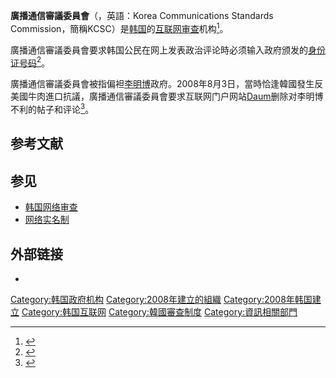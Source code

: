 {{Expand language|ko|date=2021年6月|page=대한민국_방송통신심의위원회}}
{{Infobox government agency
| name              = 廣播通信審議委員會
| native_name       = 방송통신심의위원회
| native_name_a     = 
| native_name_r     = 
| type              = 
| seal              = 
| seal_width        = 
| seal_caption      = 
| logo              = 
| logo_width        = 
| logo_caption      = 
| image             = 
| image_size        = 
| image_caption     = 
| formed            = {{Start date and age|2008|02}}
| dissolved         = 
| superseding1      = 
| superseding2      = <!-- up to |superseding6= -->
| jurisdiction      = [[大韩民国|大韩民国]]
| headquarters      = [[首爾|首爾]][[陽川區|陽川區]]
| coordinates       = <!-- {{coord|LATITUDE|LONGITUDE|type:landmark_region:US|display=inline,title}} -->
| motto             = 
| employees         = 
| budget            = 
| minister1_name    = 
| minister1_pfo     = 
| minister2_name    = 
| minister2_pfo     = <!-- up to |minister7_name= -->
| deputyminister1_name = 
| deputyminister1_pfo  = 
| deputyminister2_name = 
| deputyminister2_pfo  = <!-- up to |deputyminister7_name= -->
| chief2_name       = 
| chief2_position   = <!-- up to |chief9_name= -->
| public_protector  =
| deputy            =
| parent_department = 
| parent_agency     = 
| child1_agency     = 
| child2_agency     = <!-- up to |child25_agency= -->
| keydocument1      = <!-- up to |keydocument6= -->
| website           = {{Official URL}}
| map               = 
| map_size          = 
| map_caption       = 
| footnotes         = 
| embed             =
}}'''廣播通信審議委員會'''（{{kor|名=南|방송통신심의위원회|放送通信審議委員會}}，英語：Korea Communications Standards Commission，簡稱KCSC）是[[韩国|韩国]]的[[互联网审查|互联网审查]]机构<ref name="eff">{{Cite web|title=In South Korea, the Only Thing Worse Than Online Censorship is Secret Online Censorship|url=https://www.eff.org/deeplinks/2011/08/south-korea-only-thing-worse-online-censorship|author=Jillian York and Rainey Reitman|date=September 6, 2011|publisher=Electronic Frontier Foundation|access-date=2020-10-06|archive-date=2018-02-08|archive-url=https://web.archive.org/web/20180208053608/https://www.eff.org/deeplinks/2011/08/south-korea-only-thing-worse-online-censorship|dead-url=no}}</ref>。

廣播通信審議委員會要求韩国公民在网上发表政治评论時必须输入政府颁发的[[身份证号码|身份证号码]]<ref>{{Cite web|title=Why South Korea is really an internet dinosaur|url=https://www.economist.com/blogs/economist-explains/2014/02/economist-explains-3|accessdate=10 February 2014|date=10 February 2014|work=www.economist.com|publisher=The Economist|archive-date=2017-12-01|archive-url=https://web.archive.org/web/20171201161920/https://www.economist.com/blogs/economist-explains/2014/02/economist-explains-3|dead-url=no}}</ref>。

廣播通信審議委員會被指偏袒[[李明博|李明博]]政府。2008年8月3日，當時恰逢韓國發生反美國牛肉進口抗議，廣播通信審議委員會要求互联网门户网站[[Daum|Daum]]删除对李明博不利的帖子和评论<ref>{{cite news | first = Jeong-seop (정섭) | last = Kim (김) | script-title = ko:"李대통령 비판글 지워달라"…방통위, 포털에 댓글삭제 요구 | date = 2008-05-08 | url = http://news.khan.co.kr/kh_news/khan_art_view.html?artid=200805081821095&code=940100 | work = Kyunghyang Sinmun | accessdate = 2011-09-09 | language = ko | archive-date = 2012-03-25 | archive-url = https://web.archive.org/web/20120325145028/http://news.khan.co.kr/kh_news/khan_art_view.html?artid=200805081821095&code=940100 | dead-url = no }}</ref>。

==参考文献==
{{reflist}}

==参见==
*[[韩国网络审查|韩国网络审查]]
*[[网络实名制|网络实名制]]

== 外部链接 ==
*{{official website}}

[[Category:韩国政府机构|Category:韩国政府机构]]
[[Category:2008年建立的組織|Category:2008年建立的組織]]
[[Category:2008年韩国建立|Category:2008年韩国建立]]
[[Category:韩国互联网|Category:韩国互联网]]
[[Category:韓國審查制度|Category:韓國審查制度]]
[[Category:資訊相關部門|Category:資訊相關部門]]
{{Politic-stub}}
